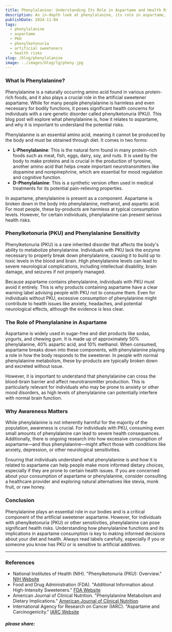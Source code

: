 ```yaml
---
title: Phenylalanine: Understanding Its Role in Aspartame and Health Risks
description: An in-depth look at phenylalanine, its role in aspartame, and potential health risks associated with consumption, especially for those with PKU.
publishDate: 2024-11-04
tags:
  - phenylalanine
  - aspartame
  - PKU
  - phenylketonuria
  - artificial sweeteners
  - health risks
slug: /blog/phenylalanine
image: ../images/blog/lg/pheny.jpg
---
```


### What Is Phenylalanine?

Phenylalanine is a naturally occurring amino acid found in various protein-rich foods, and it also plays a crucial role in the artificial sweetener aspartame. While for many people phenylalanine is harmless and even necessary for bodily functions, it poses significant health concerns for individuals with a rare genetic disorder called phenylketonuria (PKU). This blog post will explore what phenylalanine is, how it relates to aspartame, and why it is important to understand the potential risks.

Phenylalanine is an essential amino acid, meaning it cannot be produced by the body and must be obtained through diet. It comes in two forms:

*   **L-Phenylalanine**: This is the natural form found in many protein-rich foods such as meat, fish, eggs, dairy, soy, and nuts. It is used by the body to make proteins and is crucial in the production of tyrosine, another amino acid that helps create important neurotransmitters like dopamine and norepinephrine, which are essential for mood regulation and cognitive function.
*   **D-Phenylalanine**: This is a synthetic version often used in medical treatments for its potential pain-relieving properties.

In aspartame, phenylalanine is present as a component. Aspartame is broken down in the body into phenylalanine, methanol, and aspartic acid. For most people, these by-products are harmless at typical consumption levels. However, for certain individuals, phenylalanine can present serious health risks.

### Phenylketonuria (PKU) and Phenylalanine Sensitivity

Phenylketonuria (PKU) is a rare inherited disorder that affects the body's ability to metabolize phenylalanine. Individuals with PKU lack the enzyme necessary to properly break down phenylalanine, causing it to build up to toxic levels in the blood and brain. High phenylalanine levels can lead to severe neurological complications, including intellectual disability, brain damage, and seizures if not properly managed.

Because aspartame contains phenylalanine, individuals with PKU must avoid it entirely. This is why products containing aspartame have a clear warning label advising people with PKU not to consume them. Even for individuals without PKU, excessive consumption of phenylalanine might contribute to health issues like anxiety, headaches, and potential neurological effects, although the evidence is less clear.

### The Role of Phenylalanine in Aspartame

Aspartame is widely used in sugar-free and diet products like sodas, yogurts, and chewing gum. It is made up of approximately 50% phenylalanine, 40% aspartic acid, and 10% methanol. When consumed, aspartame breaks down into these components, with phenylalanine playing a role in how the body responds to the sweetener. In people with normal phenylalanine metabolism, these by-products are typically broken down and excreted without issue.

However, it is important to understand that phenylalanine can cross the blood-brain barrier and affect neurotransmitter production. This is particularly relevant for individuals who may be prone to anxiety or other mood disorders, as high levels of phenylalanine can potentially interfere with normal brain function.

### Why Awareness Matters

While phenylalanine is not inherently harmful for the majority of the population, awareness is crucial. For individuals with PKU, consuming even small amounts of phenylalanine can lead to severe health consequences. Additionally, there is ongoing research into how excessive consumption of aspartame—and thus phenylalanine—might affect those with conditions like anxiety, depression, or other neurological sensitivities.

Ensuring that individuals understand what phenylalanine is and how it is related to aspartame can help people make more informed dietary choices, especially if they are prone to certain health issues. If you are concerned about your consumption of aspartame or phenylalanine, consider consulting a healthcare provider and exploring natural alternatives like stevia, monk fruit, or raw honey.

### Conclusion

Phenylalanine plays an essential role in our bodies and is a critical component of the artificial sweetener aspartame. However, for individuals with phenylketonuria (PKU) or other sensitivities, phenylalanine can pose significant health risks. Understanding how phenylalanine functions and its implications in aspartame consumption is key to making informed decisions about your diet and health. Always read labels carefully, especially if you or someone you know has PKU or is sensitive to artificial additives.

* * *

### References

*   National Institutes of Health (NIH). "Phenylketonuria (PKU): Overview." [NIH Website](https://www.nih.gov)
*   Food and Drug Administration (FDA). "Additional Information about High-Intensity Sweeteners." [FDA Website](https://www.fda.gov/food/food-additives-petitions/additional-information-about-high-intensity-sweeteners-permitted-use-food-united-states)
*   American Journal of Clinical Nutrition. "Phenylalanine Metabolism and Dietary Implications." [American Journal of Clinical Nutrition](https://academic.oup.com/ajcn)
*   International Agency for Research on Cancer (IARC). "Aspartame and Carcinogenicity." [IARC Website](https://www.iarc.fr/)

  

##### please share:
